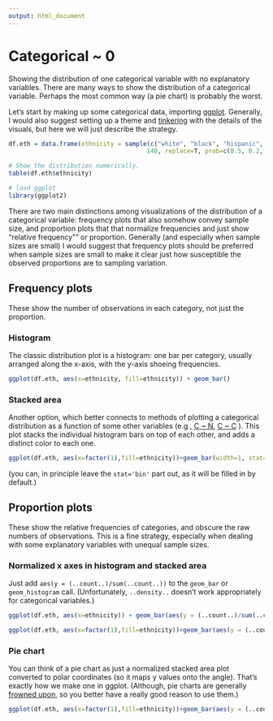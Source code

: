 ```yaml
---
output: html_document
---
```


# Categorical ~ 0  

Showing the distribution of one categorical variable with no explanatory variables.  There are many ways to show the distribution of a categorical variable.  Perhaps the most common way (a pie chart) is probably the worst.  

Let's start by making up some categorical data, importing [ggplot](ggplot.html).  Generally, I would also suggest setting up a theme and [tinkering](tinkering.html) with the details of the visuals, but here we will just describe the strategy.

````r
df.eth = data.frame(ethnicity = sample(c("white", "black", "hispanic", "asian", "native/islander"), 
                                      140, replace=T, prob=c(0.5, 0.2, 0.1, 0.15, 0.05)))

# Show the distribution numerically.
table(df.eth$ethnicity) 

# load ggplot
library(ggplot2)
````

There are two main distinctions among visualizations of the distribution of a categorical variable: frequency plots that also somehow convey sample size, and proportion plots that that normalize frequencies and just show "relative frequency"" or proportion.  Generally (and especially when sample sizes are small) I would suggest that frequency plots should be preferred when sample sizes are small to make it clear just how susceptible the observed proportions are to sampling variation.

## Frequency plots

These show the number of observations in each category, not just the proportion.

### Histogram

The classic distribution plot is a histogram: one bar per category, usually arranged along the x-axis, with the y-axis shoeing frequencies.

````r
ggplot(df.eth, aes(x=ethnicity, fill=ethnicity)) + geom_bar()
````

### Stacked area

Another option, which better connects to methods of plotting a categorical distribution as a function of some other variables (e.g., [C ~ N](C-N.html), [C ~ C](C-C.html) ).  This plot stacks the individual histogram bars on top of each other, and adds a distinct color to each one.

````r
ggplot(df.eth, aes(x=factor(1),fill=ethnicity))+geom_bar(width=1, stat='count')
````
(you can, in principle leave the `stat='bin'` part out, as it will be filled in by default.)

## Proportion plots

These show the relative frequencies of categories, and obscure the raw numbers of observations.  This is a fine strategy, especially when dealing with some explanatory variables with unequal sample sizes.

### Normalized x axes in histogram and stacked area

Just add `aes(y = (..count..)/sum(..count..))` to the `geom_bar` or `geom_histogram` call.  (Unfortunately, `..density..` doesn't work appropriately for categorical variables.)

````r
ggplot(df.eth, aes(x=ethnicity)) + geom_bar(aes(y = (..count..)/sum(..count..)))
````

````r
ggplot(df.eth, aes(x=factor(1),fill=ethnicity))+geom_bar(aes(y = (..count..)/sum(..count..)), width=1, stat='count')
````

### Pie chart

You can think of a pie chart as just a normalized stacked area plot converted to polar coordinates (so it maps y values onto the angle).  That's exactly how we make one in ggplot.  (Although, pie charts are generally [frowned upon](http://www.businessinsider.com/pie-charts-are-the-worst-2013-6), so you better have a really good reason to use them.)

````R
ggplot(df.eth, aes(x=factor(1),fill=ethnicity))+geom_bar(aes(y = (..count..)/sum(..count..)), width=1, stat='count')+coord_polar(theta="y")
````